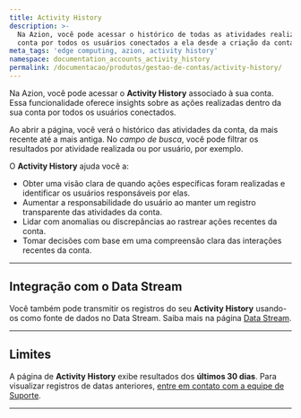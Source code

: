 ```yaml
---
title: Activity History
description: >-
  Na Azion, você pode acessar o histórico de todas as atividades realizadas na
  conta por todos os usuários conectados a ela desde a criação da conta.
meta_tags: 'edge computing, azion, activity history'
namespace: documentation_accounts_activity_history
permalink: /documentacao/produtos/gestao-de-contas/activity-history/
---
```


Na Azion, você pode acessar o **Activity History** associado à sua conta. Essa funcionalidade oferece insights sobre as ações realizadas dentro da sua conta por todos os usuários conectados.

Ao abrir a página, você verá o histórico das atividades da conta, da mais recente até a mais antiga. No *campo de busca*, você pode filtrar os resultados por atividade realizada ou por usuário, por exemplo.

O **Activity History** ajuda você a:

- Obter uma visão clara de quando ações específicas foram realizadas e identificar os usuários responsáveis por elas.
- Aumentar a responsabilidade do usuário ao manter um registro transparente das atividades da conta.
- Lidar com anomalias ou discrepâncias ao rastrear ações recentes da conta.
- Tomar decisões com base em uma compreensão clara das interações recentes da conta.

---

## Integração com o Data Stream

Você também pode transmitir os registros do seu **Activity History** usando-os como fonte de dados no Data Stream. Saiba mais na página [Data Stream](/pt-br/documentacao/produtos/observe/data-stream/#activity-history).

---

## Limites

A página de **Activity History** exibe resultados dos **últimos 30 dias**. Para visualizar registros de datas anteriores, [entre em contato com a equipe de Suporte](https://www.azion.com/pt-br/precos/).





---

